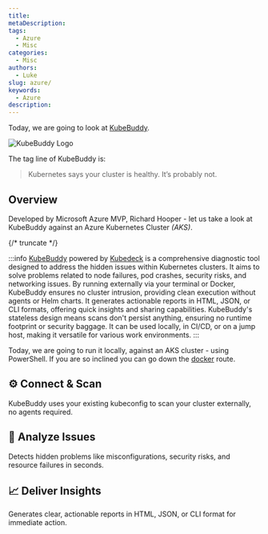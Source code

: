 ```yaml
---
title: 
metaDescription: 
tags:
  - Azure
  - Misc
categories:
  - Misc
authors:
  - Luke
slug: azure/
keywords:
  - Azure
description: 
---
```


Today, we are going to look at [KubeBuddy](https://kubebuddy.kubedeck.io/).

![KubeBuddy Logo](images/KubeBuddyLogo.png)

The tag line of KubeBuddy is:

> Kubernetes says your cluster is healthy. It’s probably not.

## Overview

Developed by Microsoft Azure MVP, Richard Hooper - let us take a look at KubeBuddy against an Azure Kubernetes Cluster _(AKS)_.

{/* truncate */}

:::info
[KubeBuddy](https://kubebuddy.kubedeck.io/) powered by [Kubedeck](https://github.com/kubedeckio) is a comprehensive diagnostic tool designed to address the hidden issues within Kubernetes clusters. It aims to solve problems related to node failures, pod crashes, security risks, and networking issues. By running externally via your terminal or Docker, KubeBuddy ensures no cluster intrusion, providing clean execution without agents or Helm charts. It generates actionable reports in HTML, JSON, or CLI formats, offering quick insights and sharing capabilities. KubeBuddy's stateless design means scans don't persist anything, ensuring no runtime footprint or security baggage. It can be used locally, in CI/CD, or on a jump host, making it versatile for various work environments.
:::

Today, we are going to run it locally, against an AKS cluster - using PowerShell. If you are so inclined you can go down the [docker](https://kubebuddy.kubedeck.io/usage/docker-usage/) route.

## ⚙️ Connect & Scan

KubeBuddy uses your existing kubeconfig to scan your cluster externally, no agents required.

## 🔎 Analyze Issues

Detects hidden problems like misconfigurations, security risks, and resource failures in seconds.

## 📈 Deliver Insights

Generates clear, actionable reports in HTML, JSON, or CLI format for immediate action.